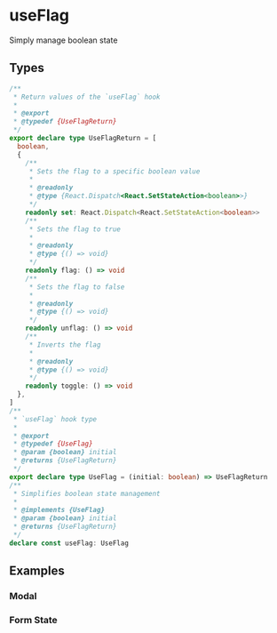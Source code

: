 
<Meta title="Example/UseFlag" />

# useFlag

Simply manage boolean state

## Types

```ts
/**
 * Return values of the `useFlag` hook
 *
 * @export
 * @typedef {UseFlagReturn}
 */
export declare type UseFlagReturn = [
  boolean,
  {
    /**
     * Sets the flag to a specific boolean value
     *
     * @readonly
     * @type {React.Dispatch<React.SetStateAction<boolean>>}
     */
    readonly set: React.Dispatch<React.SetStateAction<boolean>>
    /**
     * Sets the flag to true
     *
     * @readonly
     * @type {() => void}
     */
    readonly flag: () => void
    /**
     * Sets the flag to false
     *
     * @readonly
     * @type {() => void}
     */
    readonly unflag: () => void
    /**
     * Inverts the flag
     *
     * @readonly
     * @type {() => void}
     */
    readonly toggle: () => void
  },
]
/**
 * `useFlag` hook type
 *
 * @export
 * @typedef {UseFlag}
 * @param {boolean} initial
 * @returns {UseFlagReturn}
 */
export declare type UseFlag = (initial: boolean) => UseFlagReturn
/**
 * Simplifies boolean state management
 *
 * @implements {UseFlag}
 * @param {boolean} initial
 * @returns {UseFlagReturn}
 */
declare const useFlag: UseFlag
```

## Examples

### Modal

<Canvas withSource="open">
  <Story name="Modal" story={stories.modal} />
</Canvas>

### Form State

<Canvas withSource="open">
  <Story name="Form" story={stories.form} />
</Canvas>

